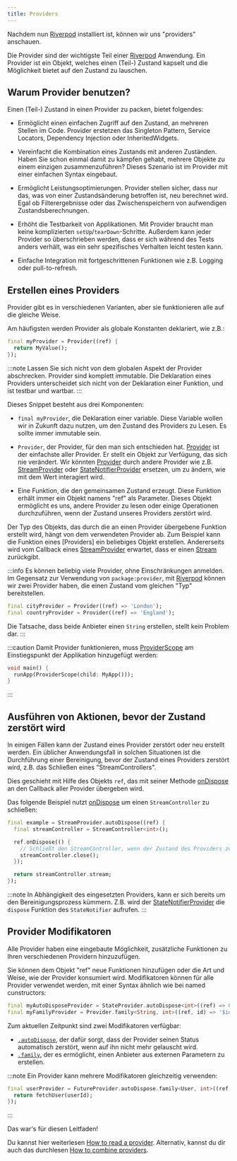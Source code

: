 ```yaml
---
title: Providers
---
```

Nachdem nun [Riverpod] installiert ist, können wir uns "providers" anschauen.

Die Provider sind der wichtigste Teil einer [Riverpod] Anwendung.
Ein Provider ist ein Objekt, welches einen (Teil-) Zustand kapselt und die Möglichkeit
bietet auf den Zustand zu lauschen.

## Warum Provider benutzen?

Einen (Teil-) Zustand in einen Provider zu packen, bietet folgendes:

- Ermöglicht einen einfachen Zugriff auf den Zustand, an mehreren Stellen im Code.
  Provider erstetzen das Singleton Pattern, Service Locators, Dependency Injection
  oder InheritedWidgets.

- Vereinfacht die Kombination eines Zustands mit anderen Zuständen.
  Haben Sie schon einmal damit zu kämpfen gehabt, mehrere Objekte zu einem einzigen 
  zusammenzuführen? Dieses Szenario ist im Provider mit einer einfachen 
  Syntax eingebaut.

- Ermöglicht Leistungsoptimierungen.
  Provider stellen sicher, dass nur das, was von einer Zustandsänderung betroffen ist, 
  neu berechnet wird. Egal ob Filterergebnisse oder das Zwischenspeichern von 
  aufwendigen Zustandsberechnungen.

- Erhöht die Testbarkeit von Applikationen.
  Mit Provider braucht man keine komplizierten `setUp`/`tearDown`-Schritte. Außerdem
  kann jeder Provider so überschrieben werden, dass er sich während des Tests anders 
  verhält, was ein sehr spezifisches Verhalten leicht testen kann.

- Einfache Integration mit fortgeschrittenen Funktionen wie z.B. Logging oder pull-to-refresh.

## Erstellen eines Providers

Provider gibt es in verschiedenen Varianten, aber sie funktionieren alle auf die gleiche Weise.

Am häufigsten werden Provider als globale Konstanten deklariert, wie z.B.:

```dart
final myProvider = Provider((ref) {
  return MyValue();
});
```

:::note
Lassen Sie sich nicht von dem globalen Aspekt der Provider abschrecken.
Provider sind komplett immutable. Die Deklaration eines Providers unterscheidet 
sich nicht von der Deklaration einer Funktion, und ist testbar und wartbar.
:::

Dieses Snippet besteht aus drei Komponenten:

- `final myProvider`, die Deklaration einer variable.
  Diese Variable wollen wir in Zukunft dazu nutzen, um den Zustand des Providers zu Lesen.
  Es sollte immer immutable sein.

- `Provider`, der Provider, für den man sich entschieden hat.
  [Provider] ist der einfachste aller Provider. Er stellt ein Objekt zur Verfügung, 
  das sich nie verändert.
  Wir könnten [Provider] durch andere Provider wie z.B. [StreamProvider] oder 
  [StateNotifierProvider] ersetzen, um zu ändern, wie mit dem Wert interagiert wird.

- Eine Funktion, die den gemeinsamen Zustand erzeugt.
  Diese Funktion erhält immer ein Objekt namens "ref" als Parameter. Dieses Objekt
  ermöglicht es uns, andere Provider zu lesen oder einige Operationen durchzuführen, 
  wenn der Zustand unseres Providers zerstört wird.

Der Typ des Objekts, das durch die an einen Provider übergebene Funktion erstellt wird, 
hängt von dem verwendeten Provider ab.
Zum Beispiel kann die Funktion eines [Providers] ein beliebiges Objekt erstellen.
Andererseits wird vom Callback eines [StreamProvider] erwartet, dass er einen [Stream] 
zurückgibt.

:::info
Es können beliebig viele Provider, ohne Einschränkungen anmelden.
Im Gegensatz zur Verwendung von `package:provider`, mit [Riverpod] können wir zwei Provider 
haben, die einen Zustand vom gleichen "Typ" bereitstellen.

```dart
final cityProvider = Provider((ref) => 'London');
final countryProvider = Provider((ref) => 'England');
```

Die Tatsache, dass beide Anbieter einen `String` erstellen, stellt kein Problem dar.
:::

:::caution
Damit Provider funktionieren, muss [ProviderScope] am Einstiegspunkt der 
Applikation hinzugefügt werden:

```dart
void main() {
  runApp(ProviderScope(child: MyApp()));
}
```

:::

## Ausführen von Aktionen, bevor der Zustand zerstört wird

In einigen Fällen kann der Zustand eines Provider zerstört oder neu erstellt werden.
Ein üblicher Anwendungsfall in solchen Situationen ist die Durchführung einer Bereinigung, 
bevor der Zustand eines Providers zerstört wird, z.B. das Schließen eines "StreamControllers".

Dies geschieht mit Hilfe des Objekts `ref`, das mit seiner Methode [onDispose] an den Callback 
aller Provider übergeben wird.

Das folgende Beispiel nutzt [onDispose] um einen `StreamController` zu schließen:

```dart
final example = StreamProvider.autoDispose((ref) {
  final streamController = StreamController<int>();

  ref.onDispose(() {
    // Schließt den StreamController, wenn der Zustand des Providers zerstört wird.
    streamController.close();
  });

  return streamController.stream;
});
```

:::note
In Abhängigkeit des eingesetzten Providers, kann er sich bereits um den Bereinigungsprozess kümmern.
Z.B. wird der [StateNotifierProvider] die `dispose` Funktion des `StateNotifier` aufrufen.
:::

## Provider Modifikatoren

Alle Provider haben eine eingebaute Möglichkeit, zusätzliche Funktionen zu Ihren verschiedenen 
Providern hinzuzufügen.

Sie können dem Objekt "ref" neue Funktionen hinzufügen oder die Art und Weise, 
wie der Provider konsumiert wird.
Modifikatoren können für alle Provider verwendet werden, mit einer Syntax ähnlich 
wie bei named cunstructors:

```dart
final myAutoDisposeProvider = StateProvider.autoDispose<int>((ref) => 0);
final myFamilyProvider = Provider.family<String, int>((ref, id) => '$id');
```

Zum aktuellen Zeitpunkt sind zwei Modifikatoren verfügbar:

- [`.autoDispose`](/docs/concepts/modifiers/auto_dispose), der dafür sorgt, dass der Provider seinen 
Status automatisch zerstört, wenn auf ihn nicht mehr gelauscht wird.
- [`.family`](/docs/concepts/modifiers/family), der es ermöglicht, einen Anbieter aus externen Parametern 
zu erstellen.

:::note
Ein Provider kann mehrere Modifikatoren gleichzeitig verwenden:

```dart
final userProvider = FutureProvider.autoDispose.family<User, int>((ref, userId) async {
  return fetchUser(userId);
});
```

:::

Das war's für diesen Leitfaden!

Du kannst hier weiterlesen [How to read a provider](/docs/concepts/reading).
Alternativ, kannst du dir auch das durchlesen [How to combine providers](/docs/concepts/combining_providers).

[get_it]: http://pub.dev/packages/get_it
[inheritedwidget]: https://api.flutter.dev/flutter/widgets/InheritedWidget-class.html
[stream]: https://api.dart.dev/stable/2.8.4/dart-async/Stream-class.html
[ondispose]: https://pub.dev/documentation/riverpod/latest/riverpod/Ref/onDispose.html
[riverpod]: https://github.com/rrousselgit/riverpod
[hooks_riverpod]: https://pub.dev/packages/hooks_riverpod
[flutter_riverpod]: https://pub.dev/packages/flutter_riverpod
[flutter_hooks]: https://github.com/rrousselGit/flutter_hooks
[provider]: https://pub.dev/documentation/hooks_riverpod/3.0.0-dev.17/hooks_riverpod/Provider-class.html
[streamprovider]: https://pub.dev/documentation/riverpod/latest/riverpod/StreamProvider-class.html
[statenotifierprovider]: https://pub.dev/documentation/hooks_riverpod/3.0.0-dev.17/legacy/StateNotifierProvider-class.html
[providerscope]: https://pub.dev/documentation/flutter_riverpod/latest/flutter_riverpod/ProviderScope-class.html
